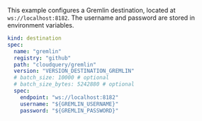 This example configures a Gremlin destination, located at `ws://localhost:8182`. The username and password are stored in environment variables.

```yaml
kind: destination
spec:
  name: "gremlin"
  registry: "github"
  path: "cloudquery/gremlin"
  version: "VERSION_DESTINATION_GREMLIN"
  # batch_size: 10000 # optional
  # batch_size_bytes: 5242880 # optional
  spec:
    endpoint: "ws://localhost:8182"
    username: "${GREMLIN_USERNAME}"
    password: "${GREMLIN_PASSWORD}"
```
